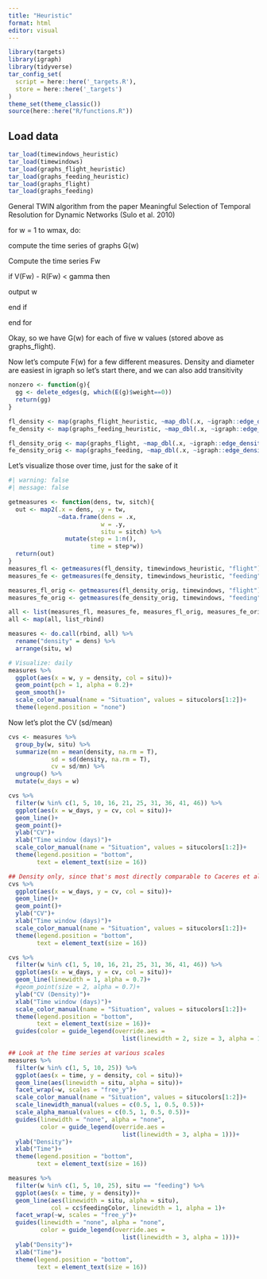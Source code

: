 ```yaml
---
title: "Heuristic"
format: html
editor: visual
---
```


```r
library(targets)
library(igraph)
library(tidyverse)
tar_config_set(
  script = here::here('_targets.R'),
  store = here::here('_targets')
)
theme_set(theme_classic())
source(here::here("R/functions.R"))
```

## Load data

```r
tar_load(timewindows_heuristic)
tar_load(timewindows)
tar_load(graphs_flight_heuristic)
tar_load(graphs_feeding_heuristic)
tar_load(graphs_flight)
tar_load(graphs_feeding)
```

General TWIN algorithm from the paper Meaningful Selection of Temporal Resolution for Dynamic Networks (Sulo et al. 2010)

for w = 1 to wmax, do:

compute the time series of graphs G(w)

Compute the time series Fw

if V(Fw) - R(Fw) \< gamma then

output w

end if

end for

Okay, so we have G(w) for each of five w values (stored above as graphs_flight).

Now let's compute F(w) for a few different measures. Density and diameter are easiest in igraph so let's start there, and we can also add transitivity

```r
nonzero <- function(g){
  gg <- delete_edges(g, which(E(g)$weight==0))
  return(gg)
}

fl_density <- map(graphs_flight_heuristic, ~map_dbl(.x, ~igraph::edge_density(nonzero(.x))))
fe_density <- map(graphs_feeding_heuristic, ~map_dbl(.x, ~igraph::edge_density(nonzero(.x))))

fl_density_orig <- map(graphs_flight, ~map_dbl(.x, ~igraph::edge_density(nonzero(.x))))
fe_density_orig <- map(graphs_feeding, ~map_dbl(.x, ~igraph::edge_density(nonzero(.x))))
```

Let's visualize those over time, just for the sake of it

```r
#| warning: false
#| message: false

getmeasures <- function(dens, tw, sitch){
  out <- map2(.x = dens, .y = tw,
              ~data.frame(dens = .x, 
                          w = .y, 
                          situ = sitch) %>%
                mutate(step = 1:n(),
                       time = step*w))
  return(out)
}
measures_fl <- getmeasures(fl_density, timewindows_heuristic, "flight")
measures_fe <- getmeasures(fe_density, timewindows_heuristic, "feeding")

measures_fl_orig <- getmeasures(fl_density_orig, timewindows, "flight")
measures_fe_orig <- getmeasures(fe_density_orig, timewindows, "feeding")

all <- list(measures_fl, measures_fe, measures_fl_orig, measures_fe_orig)
all <- map(all, list_rbind)

measures <- do.call(rbind, all) %>%
  rename("density" = dens) %>%
  arrange(situ, w)

# Visualize: daily
measures %>%
  ggplot(aes(x = w, y = density, col = situ))+
  geom_point(pch = 1, alpha = 0.2)+
  geom_smooth()+
  scale_color_manual(name = "Situation", values = situcolors[1:2])+
  theme(legend.position = "none")
```

Now let's plot the CV (sd/mean)

```r
cvs <- measures %>%
  group_by(w, situ) %>%
  summarize(mn = mean(density, na.rm = T),
            sd = sd(density, na.rm = T),
            cv = sd/mn) %>%
  ungroup() %>%
  mutate(w_days = w)

cvs %>%
  filter(w %in% c(1, 5, 10, 16, 21, 25, 31, 36, 41, 46)) %>%
  ggplot(aes(x = w_days, y = cv, col = situ))+
  geom_line()+
  geom_point()+
  ylab("CV")+
  xlab("Time window (days)")+
  scale_color_manual(name = "Situation", values = situcolors[1:2])+
  theme(legend.position = "bottom",
        text = element_text(size = 16))

```

```r
## Density only, since that's most directly comparable to Caceres et al.
cvs %>%
  ggplot(aes(x = w_days, y = cv, col = situ))+
  geom_line()+
  geom_point()+
  ylab("CV")+
  xlab("Time window (days)")+
  scale_color_manual(name = "Situation", values = situcolors[1:2])+
  theme(legend.position = "bottom",
        text = element_text(size = 16))

cvs %>%
  filter(w %in% c(1, 5, 10, 16, 21, 25, 31, 36, 41, 46)) %>%
  ggplot(aes(x = w_days, y = cv, col = situ))+
  geom_line(linewidth = 1, alpha = 0.7)+
  #geom_point(size = 2, alpha = 0.7)+
  ylab("CV (Density)")+
  xlab("Time window (days)")+
  scale_color_manual(name = "Situation", values = situcolors[1:2])+
  theme(legend.position = "bottom",
        text = element_text(size = 16))+
  guides(color = guide_legend(override.aes = 
                                list(linewidth = 2, size = 3, alpha = 1)))
```

```r
## Look at the time series at various scales
measures %>%
  filter(w %in% c(1, 5, 10, 25)) %>%
  ggplot(aes(x = time, y = density, col = situ))+
  geom_line(aes(linewidth = situ, alpha = situ))+
  facet_wrap(~w, scales = "free_y")+
  scale_color_manual(name = "Situation", values = situcolors[1:2])+
  scale_linewidth_manual(values = c(0.5, 1, 0.5, 0.5))+
  scale_alpha_manual(values = c(0.5, 1, 0.5, 0.5))+
  guides(linewidth = "none", alpha = "none",
         color = guide_legend(override.aes = 
                                list(linewidth = 3, alpha = 1)))+
  ylab("Density")+
  xlab("Time")+
  theme(legend.position = "bottom",
        text = element_text(size = 16))

measures %>%
  filter(w %in% c(1, 5, 10, 25), situ == "feeding") %>%
  ggplot(aes(x = time, y = density))+
  geom_line(aes(linewidth = situ, alpha = situ), 
            col = cc$feedingColor, linewidth = 1, alpha = 1)+
  facet_wrap(~w, scales = "free_y")+
  guides(linewidth = "none", alpha = "none",
         color = guide_legend(override.aes = 
                                list(linewidth = 3, alpha = 1)))+
  ylab("Density")+
  xlab("Time")+
  theme(legend.position = "bottom",
        text = element_text(size = 16))
```
